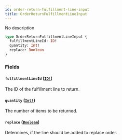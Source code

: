 ```yaml
---
id: order-return-fulfillment-line-input
title: OrderReturnFulfillmentLineInput
---
```


No description

```graphql
type OrderReturnFulfillmentLineInput {
  fulfillmentLineId: ID!
  quantity: Int!
  replace: Boolean
}
```

### Fields

#### `fulfillmentLineId` ([`ID!`](/api-reference/scalars/id.mdx))

The ID of the fulfillment line to return.

#### `quantity` ([`Int!`](/api-reference/scalars/int.mdx))

The number of items to be returned.

#### `replace` ([`Boolean`](/api-reference/scalars/boolean.mdx))

Determines, if the line should be added to replace order.
